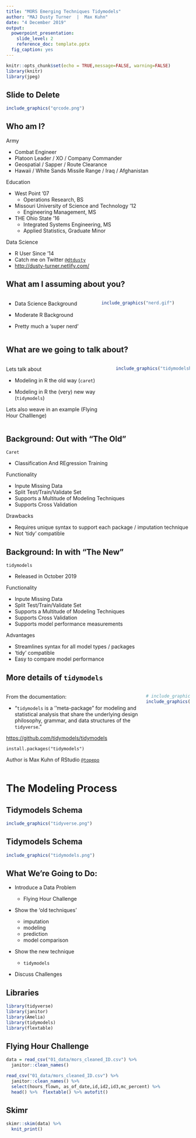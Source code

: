 ```yaml
---
title: "MORS Emerging Techniques Tidymodels"
author: "MAJ Dusty Turner  |  Max Kuhn"
date: "4 December 2019"
output: 
  powerpoint_presentation:
    slide_level: 2
    reference_doc: template.pptx
  fig_caption: yes
---
```


```r
knitr::opts_chunk$set(echo = TRUE,message=FALSE, warning=FALSE)
library(knitr)
library(jpeg)
```

## Slide to Delete

```r
include_graphics("qrcode.png")
```

## Who am I?

Army 

- Combat Engineer
- Platoon Leader / XO / Company Commander
- Geospatial / Sapper / Route Clearance
- Hawaii / White Sands Missile Range / Iraq / Afghanistan

Education

- West Point '07
  - Operations Research, BS
- Missouri University of Science and Technology '12
  - Engineering Management, MS
- THE Ohio State '16
  - Integrated Systems Engineering, MS
  - Applied Statistics, Graduate Minor

Data Science

- R User Since '14
- Catch me on Twitter [`@dtdusty`](www.twitter.com/dtdusty)
- <http://dusty-turner.netlify.com/>


## What am I assuming about you?

:::::::::::::: {.columns}
::: {.column}

- Data Science Background

- Moderate R Background

- Pretty much a 'super nerd'

:::
::: {.column}

```r
include_graphics("nerd.gif")
```

:::
::::::::::::::

## What are we going to talk about?

:::::::::::::: {.columns}
::: {.column}
Lets talk about

- Modeling in R the old way (`caret`)

- Modeling in R the (very) new way (`tidymodels`)

Lets also weave in an example (Flying Hour Challlenge)

:::
::: {.column}

```r
include_graphics("tidymodelshex.png")
```

:::
::::::::::::::

## Background: Out with "The Old"

`Caret`

- Classification And REgression Training

Functionality

- Inpute Missing Data
- Split Test/Train/Validate Set
- Supports a Multitude of Modeling Techniques
- Supports Cross Validation

Drawbacks

- Requires unique syntax to support each package / imputation technique
- Not 'tidy' compatible

## Background: In with "The New"

`tidymodels`

- Released in October 2019

Functionality

- Inpute Missing Data 
- Split Test/Train/Validate Set
- Supports a Multitude of Modeling Techniques
- Supports Cross Validation
- Supports model performance measurements

Advantages

- Streamlines syntax for all model types / packages
- 'tidy' compatible
- Easy to compare model performance

## More details of `tidymodels`

:::::::::::::: {.columns}
::: {.column}

From the documentation:

- "`tidymodels` is a ''meta-package" for modeling and statistical analysis that share the underlying design philosophy, grammar, and data structures of the `tidyverse`."

<https://github.com/tidymodels/tidymodels>

`install.packages("tidymodels")`

Author is Max Kuhn of RStudio [`@topepo`](www.twitter.com/topepo)

:::
::: {.column}

```r
# include_graphics("03_presentation_files/max.JPG")
include_graphics("MaxTemp.JPG")
```

:::
::::::::::::::

# The Modeling Process

## Tidymodels Schema

```r
include_graphics("tidyverse.png")
```

## Tidymodels Schema

```r
include_graphics("tidymodels.png")
```

## What We're Going to Do:

- Introduce a Data Problem

  - Flying Hour Challenge

- Show the 'old techniques'

  - imputation
  - modeling
  - prediction
  - model comparison

- Show the new technique

  - `tidymodels`

- Discuss Challenges


## Libraries

```r
library(tidyverse)
library(janitor)
library(Amelia)
library(tidymodels)
library(flextable)
```


## Flying Hour Challenge

```r
data = read_csv("01_data/mors_cleaned_ID.csv") %>%
  janitor::clean_names() 
```


```r
read_csv("01_data/mors_cleaned_ID.csv") %>%
  janitor::clean_names() %>%
  select(hours_flown, as_of_date,id,id2,id3,mc_percent) %>%
  head() %>%  flextable() %>% autofit()
```

## Skimr

```r
skimr::skim(data) %>%
  knit_print()
```

